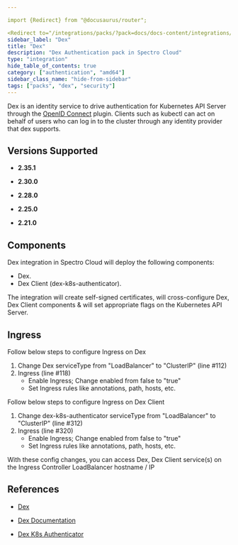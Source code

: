 ```yaml
---

import {Redirect} from "@docusaurus/router";

<Redirect to="/integrations/packs/?pack=docs/docs-content/integrations/dex" />
sidebar_label: "Dex"
title: "Dex"
description: "Dex Authentication pack in Spectro Cloud"
type: "integration"
hide_table_of_contents: true
category: ["authentication", "amd64"]
sidebar_class_name: "hide-from-sidebar"
tags: ["packs", "dex", "security"]
---
```



<Redirect to="/integrations/packs/?pack=docs/docs-content/integrations/dex" />

Dex is an identity service to drive authentication for Kubernetes API Server through the
[OpenID Connect](https://openid.net/connect/) plugin. Clients such as kubectl can act on behalf of users who can log in
to the cluster through any identity provider that dex supports.

## Versions Supported

<Tabs queryString="parent">

<TabItem label="2.35.x" value="2.35.x">

- **2.35.1**

</TabItem>

<TabItem label="2.30.x" value="2.30.x">

- **2.30.0**

</TabItem>

<TabItem label="2.28.x" value="2.28.x">

- **2.28.0**

</TabItem>

<TabItem label="2.25.x" value="2.25.x">

- **2.25.0**

</TabItem>

<TabItem label="2.21.x" value="2.21.x">

- **2.21.0**

</TabItem>
</Tabs>

## Components

Dex integration in Spectro Cloud will deploy the following components:

- Dex.
- Dex Client (dex-k8s-authenticator).

The integration will create self-signed certificates, will cross-configure Dex, Dex Client components & will set
appropriate flags on the Kubernetes API Server.

## Ingress

Follow below steps to configure Ingress on Dex

1. Change Dex serviceType from "LoadBalancer" to "ClusterIP" (line #112)
2. Ingress (line #118)
   - Enable Ingress; Change enabled from false to "true"
   - Set Ingress rules like annotations, path, hosts, etc.

Follow below steps to configure Ingress on Dex Client

1. Change dex-k8s-authenticator serviceType from "LoadBalancer" to "ClusterIP" (line #312)
2. Ingress (line #320)
   - Enable Ingress; Change enabled from false to "true"
   - Set Ingress rules like annotations, path, hosts, etc.

With these config changes, you can access Dex, Dex Client service(s) on the Ingress Controller LoadBalancer hostname /
IP

## References

- [Dex](https://github.com/dexidp/dex)

- [Dex Documentation](https://dexidp.io/docs)

- [Dex K8s Authenticator](https://github.com/mintel/dex-k8s-authenticator)
